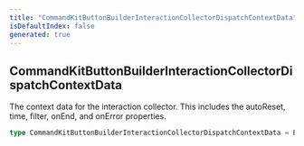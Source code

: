 ```yaml
---
title: "CommandKitButtonBuilderInteractionCollectorDispatchContextData"
isDefaultIndex: false
generated: true
---
```



<!-- This file was generated from the CommandKit source. Do not modify. Instead, re-run the "docgen" script -->


## CommandKitButtonBuilderInteractionCollectorDispatchContextData

<GenerationInfo sourceFile="packages/commandkit/src/components/interactive/button/ButtonKit.ts" sourceLine="58" packageName="commandkit" />

The context data for the interaction collector.
This includes the autoReset, time, filter, onEnd, and onError properties.

```ts title="Signature"
type CommandKitButtonBuilderInteractionCollectorDispatchContextData = EventInterceptorContextData<Events.InteractionCreate>
```
